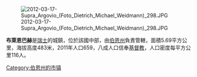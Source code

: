 [[Image:2012-03-17-Supra_Argovio_(Foto_Dietrich_Michael_Weidmann)_298.JPG|right]]

'''布萊恩巴赫'''是[[瑞士|瑞士]]的城鎮，位於該國中部，由[[伯恩州|伯恩州]]負責管轄，面積5.69平方公里，海拔高度483米，2011年人口659，八成人口信奉[[基督教|基督教]]，人口密度每平方公里116人。

{{Switzerland-geo-stub}}
[[Category:伯恩州的市镇|Category:伯恩州的市镇]]